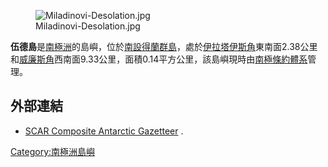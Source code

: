 {{no footnotes|time=2013-10-29T04:05:28+00:00}}
[[Image:Miladinovi-Desolation.jpg|thumb]]

{{coord|62|29|02.7|S|60|18|15.1|W|display=title}}

'''伍德島'''是[[南極洲|南極洲]]的島嶼，位於[[南設得蘭群島|南設得蘭群島]]，處於[[伊拉塔伊斯角|伊拉塔伊斯角]]東南面2.38公里和[[威廉斯角|威廉斯角]]西南面9.33公里，面積0.14平方公里，該島嶼現時由[[南極條約體系|南極條約體系]]管理。

==外部連結==
* [http://data.aad.gov.au/aadc/gaz/scar/ SCAR Composite Antarctic Gazetteer] {{WebCite|url=https://www.webcitation.org/5ug2CfC7m?url=http://data.aad.gov.au/aadc/gaz/scar/ |date=20101202140255 |dateformat=iso }}.

{{南设得兰群岛}}

{{Antarctica-geo-stub}}

[[Category:南極洲島嶼|Category:南極洲島嶼]]